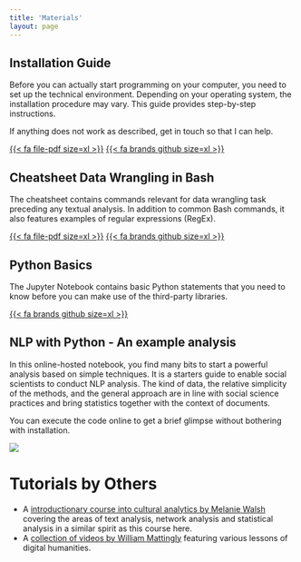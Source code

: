 ```yaml
---
title: 'Materials'
layout: page
---
```




## Installation Guide

Before you can actually start programming on your computer, you need to set up the technical environment. Depending on your operating system, the installation procedure may vary. This guide provides step-by-step instructions. 

If anything does not work as described, get in touch so that I can help.

[{{< fa  file-pdf size=xl >}}](https://aflueckiger.github.io/KED2023/materials/installation_guide.pdf)
[{{< fa  brands github size=xl >}}](https://github.com/aflueckiger/KED2023/tree/main/KED2023/materials/installation_guide.md)



## Cheatsheet Data Wrangling in Bash

The cheatsheet contains commands relevant for data wrangling task preceding any textual analysis. In addition to common Bash commands, it also features examples of regular expressions (RegEx).

[{{< fa  file-pdf size=xl >}}](https://aflueckiger.github.io/KED2023/materials/cheatsheet_command_line.pdf)
[{{< fa  brands github size=xl >}}](https://github.com/aflueckiger/KED2023/tree/main/KED2023/materials/cheatsheet_command_line.md)



## Python Basics

The Jupyter Notebook contains basic Python statements that you need to know before you can make use of the third-party libraries.

[{{< fa  brands github size=xl >}}](https://github.com/aflueckiger/KED2023/tree/main/KED2023/materials/code/python_basics.ipynb)

## NLP with Python - An example analysis

In this online-hosted notebook, you find many bits to start a powerful analysis based on simple techniques. It is a starters guide to enable social scientists to conduct NLP analysis. The kind of data, the relative simplicity of the methods, and the general approach are in line with social science practices and bring statistics together with the context of documents.

You can execute the code online to get a brief glimpse without bothering with installation.

[![](https://mybinder.org/badge_logo.svg)](https://mybinder.org/v2/gh/aflueckiger/KED2023/HEAD?filepath=materials%2Fcode%2FKED2023_10.ipynb) 

# Tutorials by Others

- A [introductionary course into cultural analytics by Melanie Walsh](https://melaniewalsh.github.io/Intro-Cultural-Analytics/welcome.html) covering the areas of text analysis, network analysis and statistical analysis in a similar spirit as this course here.
- A [collection of videos by William Mattingly](https://pythonhumanities.com/) featuring various lessons of digital humanities.
